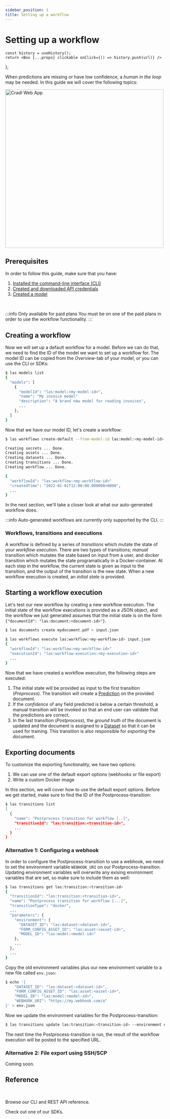```yaml
---
sidebar_position: 1
title: Setting up a workflow
---
```


# Setting up a workflow



    const history = useHistory();
    return <Box {...props} clickable onClick={() => history.push(url)} />
};

When predictions are missing or have low confidence, a _human in the loop_ may be needed. In this guide we will cover the following topics:

<BoxContainer>
  <Box border="none" padding="6px" background="none" width="400px">
    <HeaderText icon="/img/steps/01.svg" title="Creating a workflow" text="First we will learn how to deploy and configure a default workflow for a model." />
    <HeaderText icon="/img/steps/02.svg" title="Starting a workflow execution" text="Then we will show how the workflow can be executed using Cradl's CLI and SDKs." />
    <HeaderText icon="/img/steps/03.svg" title="Exporting documents" text="... and finally how documents can be exported by configuring a webhook." />
  </Box>
  <img src="/img/human-in-the-loop/workflows-preview.png" alt="Cradl Web App" width="500px" />
</BoxContainer>

## Prerequisites
In order to follow this guide, make sure that you have:

1. [Installed the command-line interface (CLI)](/reference/cli)
2. [Created and downloaded API credentials](/reference/authentication)
3. [Created a model](https://app.cradl.ai/models/new)

<br />

:::info Only available for paid plans
You must be on one of the paid plans in order to use the workflow functionality.
:::

## Creating a workflow
Now we will set up a default workflow for a model. Before we can do that, we need to find the ID of the model we want to set up a workflow for. The model ID can be copied
from the _Overview_-tab of your model, or you can use the CLI or SDKs:

<Tabs>
<TabItem value="bash" label="CLI">

```bash
$ las models list 
{
  "models": [
    {
      "modelId": "las:model:<my-model-id>",
      "name": "My invoice model"
      "description": "A brand new model for reading invoices",
      ...
    },
  ]
}
```

</TabItem>
</Tabs>


Now that we have our model ID, let's create a workflow:

<Tabs>
<TabItem value="bash" label="CLI">

```bash
$ las workflows create-default --from-model-id las:model:<my-model-id>  <name>

Creating secrets ... Done.
Creating assets ... Done.
Creating datasets ... Done.
Creating transitions ... Done.
Creating workflow ... Done.

{
  "workflowId": "las:workflow:<my-workflow-id>"
  "createdTime": "2022-01-01T12:00:00.000000+0000",
  ...
}
```
</TabItem>
</Tabs>

In the next section, we'll take a closer look at what our auto-generated workflow does.

:::info
Auto-generated workflows are currently only supported by the CLI.
:::

### Workflows, transitions and executions
A workflow is defined by a series of _transitions_ which mutate the state of your _workflow execution_. There are two types of transitions; _manual_
transition which mutates the state based on input from a user, and _docker_ transition which mutates the state programatically in a Docker-container.
At each step in the workflow, the current state is given as input to the transition, and the output of the transition is the new state.
When a new workflow execution is created, an _initial state_ is provided.


## Starting a workflow execution
Let's test our new workflow by creating a new workflow execution. The initial state of the workflow executions is provided as a JSON object, and the workflow we just generated assumes that the initial state is on the form
`{"documentId": "las:document:<document-id>"}`.

<Tabs>
<TabItem value="bash" label="CLI">


```bash
$ las documents create mydocument.pdf > input.json

$ las workflows execute las:workflow:<my-workflow-id> input.json
{
  "workflowId": "las:workflow:<my-workflow-id>"
  "executionId": "las:workflow-execution:<my-execution-id>"
  ...
}
```

</TabItem>
</Tabs>

Now that we have created a workflow execution, the following steps are executed:

1. The initial state will be provided as input to the first transition (_Preprocess_).
   The transition will create a [Prediction](/concepts/predictions) on the provided document.
2. If the _confidence_ of any field predicted is below a certain threshold, a manual transition will be invoked
   so that an end user can validate that the predictions are correct.
3. In the last transition (_Postprocess_), the _ground truth_ of the document is updated and the document is assigned to a [Dataset](/concepts/datasets)
   so that it can be used for training. This transition is also responsible for _exporting_ the document.


## Exporting documents
To customize the exporting functionality, we have two options:
1. We can use one of the default export options (webhooks or file export)
2. Write a custom Docker image

In this section, we will cover how to use the default export options. Before we get started, make sure to find the ID of the Postprocess-transition:

```bash
$ las transitions list
[
  {
    "name": "Postprocess transition for workflow [..]",
    "transitionId": "las:transition:<transition-id>",
    ...
  }
}
```

### Alternative 1: Configuring a webhook
In order to configure the Postprocess-transition to use a webhook, we need to set the environment variable `WEBHOOK_URI` on our Postprocess-transition.
Updating environment variables will overwrite any exising environment variables that are set, so make sure to include them as well:

```bash
$ las transitions get las:transition:<transition-id>
{
  "transitionId": "las:transition:<transition-id>",
  "name": "Postprocess transition for workflow [...]",
  "transitionType": "docker",
  ...
  "parameters": {
    "environment": {
      "DATASET_ID": "las:dataset:<dataset-id>",
      "FORM_CONFIG_ASSET_ID": "las:asset:<asset-id>",
      "MODEL_ID": "las:model:<model-id>"
    },
    ...
  },
  ...
}
```

Copy the old environment variables plus our new environment variable to a new file called `env.json`:

```bash
$ echo '{
    "DATASET_ID": "las:dataset:<dataset-id>",
    "FORM_CONFIG_ASSET_ID": "las:asset:<asset-id>",
    "MODEL_ID": "las:model:<model-id>",
    "WEBHOOK_URI": "https://my.webhook.com/a"
}' > env.json

```

Now we update the environment variables for the Postprocess-transition:

```bash
$ las transitions update las:transition:<transition-id> --environment env.json
```

The next time the Postprocess-transition is run, the result of the workflow execution will be posted to the specified URL.

### Alternative 2: File export using SSH/SCP
Coming soon.

## Reference

<br />

<BoxContainer>
  <Box title="CLI and REST API" width="450px">
    <p>
    Browse our CLI and REST API reference.
    </p>
    <BoxAction text="How to authenticate with APIs" href="../reference/authentication" />
    <BoxAction text="Get started with the CLI" href="../reference/cli" />
    <BoxAction text="Get started with the REST API" href="../reference/restapi" />
    <BoxAction text="Get started with Postman" href="https://www.postman.com/cradlai" />
  </Box>

  <Box title="Client libraries" width="450px">
    <p>
    Check out one of our SDKs.
    </p>
    <BoxAction text="Get started with the Python SDK" href="../reference/python" />
    <BoxAction text="Get started with the JavaScript SDK" href="../reference/sdks/js" />
    <BoxAction text="Get started with the .NET SDK" href="../reference/sdks/dotnet" />
    <BoxAction text="Get started with the Java SDK" href="../reference/sdks/java" />
  </Box>
</BoxContainer>